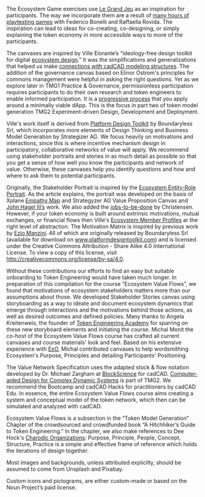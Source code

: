 The Ecosystem Game exercises use [Le Grand Jeu](http://legrandjeu.net/?page_id=70) as an inspiration for participants. The way we incorporate them are a result of [many hours of playtesting games](https://medium.com/freeelio-studios/le-grand-jeu-met-token-engineering-and-it-was-love-at-first-sight-e7a85c6d9444) with Federico Bonelli and Raffaella Rovida. The inspiration can lead to ideas for co-creating, co-designing, or simply explaining the token economy in more accessible ways to more of the participants. 

The canvases are inspired by Ville Elorante’s “ideology-free design toolkit for digital [ecosystem design](https://github.com/villeeloranta/ecosystem-design-toolkit).” It was the simplifications and generalizations that helped us make [connections with cadCAD modeling structures](https://docs.google.com/presentation/d/1JnWZwXP7UhkpGQA4Md3IkJgiu84Xmvb4uxh0f1-cVz4/edit#slide=id.g5ebee69bd6_0_7). The addition of the governance canvas based on Elinor Ostrom's principles for commons management were helpful in asking the right questions. Yet as we explore later in TMG1 Practice & Governance, permissionless participation requires participants to do their own research and token engineers to enable informed participation. It is a [progressive process](https://a16z.com/2020/01/09/progressive-decentralization-crypto-product-management/) that you apply around a minimally viable dApp. This is the focus in part two of token model generation TMG2 Experiment-driven Design, Development and Deployment.

Ville's work itself is derived from [Platform Design Toolkit]( www.platformdesigntoolkit.com) by Boundaryless Srl, which incorporates more elements of Design Thinking and Business Model Generation by Strategizer AG. We focus heavily on motivations and interactions, since this is where incentive mechanism design in participatory, collaborative networks of value will apply. We recommend using stakeholder portraits and stories in as much detail as possible so that you get a sense of how well you know the participants and network of value. Otherwise, these canvases help you identify questions and how and where to ask them to potential participants. 

Originally, the Stakeholder Portrait is inspired by the [Ecosystem Entity-Role Portrait](https://stories.platformdesigntoolkit.com/evolving-user-research-into-the-age-of-platforms-ecosystems-9ca549f81d76). As the article explains, the portrait was developed on the basis of Xplane [Empathy Map](https://xplane.com/worksheets/empathy-map-worksheet/) and Strategyzer AG Value Proposition Canvas and [John Hagel III’s](https://johnhagel.medium.com/) work. We also added the [jobs-to-be-done](https://github.com/villeeloranta/ecosystem-design-toolkit/blob/master/aalto_ecosystemdesigntoolkit_v01jan20_200122v1_ve.pdf) by Christensen. However, if your token economy is built around extrinsic motivations, mutual exchanges, or financial flows then Ville's [Ecosystem Member Profiles](https://github.com/villeeloranta/ecosystem-design-toolkit/blob/master/aalto_ecosystemdesigntoolkit_v01jan20_200122v1_ve.pdf) ar the right level of abstraction. The Motivation Matrix is inspired by previous work by [Ezio Manzini](https://en.wikipedia.org/wiki/Ezio_Manzini). All of which are  originally released by Boundaryless Srl (available for download on www.platformdesigntoolkit.com) and is licensed under the Creative Commons Attribution - Share Alike 4.0 International License. To view a copy of this license, visit http://creativecommons.org/license/by-sa/4.0. 

Without these contributions our efforts to find an easy but suitable onboarding to Token Engineering would have taken much longer. In preparation of this compilation for the course “Ecosystem Value Flows”, we found that motivations of ecosystem stakeholders matters more than our assumptions about those. We developed Stakeholder Stories canvas using storyboarding as a way to ideate and document ecosystem dynamics that emerge through interactions and the motivations behind those actions, as well as desired outcomes and defined policies. Many thanks to Angela Kreitenweis, the founder of [Token Engineering Academy](https://tokenengineering.org) for sparring on these new storyboard elements and initiating the course. Michal Monit the co-host of the Ecosystem Value Flows course has crafted all current canvases and course materials' look and feel. Based on his extensive experience with [ExO](https://www.exo.works/faq/what-is-a-massive-transformative-purpose-mtp), Michal contributed canvases to help wordsmithing Ecosystem's Purpose, Principles and detailing Participants' Positioning. 

The Value Network Specification uses the adapted stock & flow notation developed by Dr. Michael Zargham at [BlockScience](https://block.science/) for cadCAD. [Computer-aided Design for Complex Dynamic Systems](https://cadcad.org/) is part of TMG2. We recommend the Bootcamp and cadCAD Hacks for practitioners by cadCAD Edu. In essence, the entire Ecosystem Value Flows course aims creating a system and conceptual model of the token network, which then can be simulated and analyzed with cadCAD. 

Ecosystem Value Flows is a subsection in the “Token Model Generation” Chapter of the crowdsourced and crowdfunded book “A Hitchhiker’s Guide to Token Engineering.” In the chapter, we also make references to Dee Hock's [Charodic Organizations](https://thesystemsthinker.com/the-nature-and-creation-of-chaordic-organizations/): Purpose, Principle, People, Concept, Structure, Practice is a simple and effective frame of reference which holds the iterations of design together.

Most images and backgrounds, unless attributed explicitly, should be assumed to come from Unsplash and Pixabay. 

Custom icons and pictograms, are either custom-made or based on the Noun Project’s paid license. 

